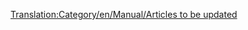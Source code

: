 [[Translation:Category/en/Manual/Articles to be updated]]
{{en/Bilingual box| Fr
| --
| ''A list of articles that require updating to reflect the latest release or trunk version.  Articles tagged with {{en/S|fr/Manual/Dépassé}} automatically link here.''}}


